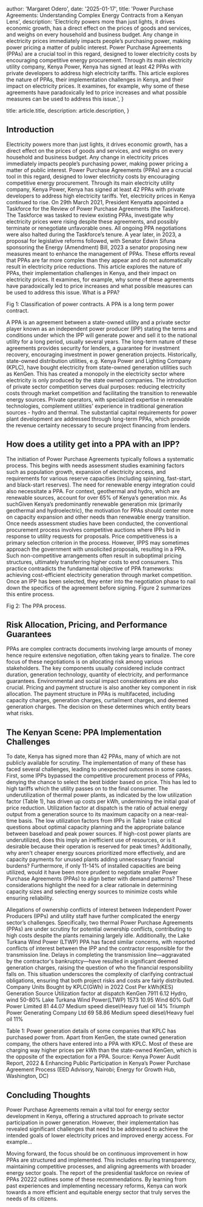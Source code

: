 
  author: 'Margaret Odero',
  date: '2025-01-17',
  title: 'Power Purchase Agreements: Understanding Complex Energy Contracts from a Kenyan Lens',
  description:
    'Electricity powers more than just lights, it drives economic growth, has a direct effect on the prices of goods and services, and weighs on every household and business budget. Any change in electricity prices immediately impacts people’s purchasing power, making power pricing a matter of public interest. Power Purchase Agreements (PPAs) are a crucial tool in this regard, designed to lower electricity costs by encouraging competitive energy procurement. Through its main electricity utility company, Kenya Power, Kenya has signed at least 42 PPAs with private developers to address high electricity tariffs. This article explores the nature of PPAs, their implementation challenges in Kenya, and their impact on electricity prices. It examines, for example, why some of these agreements have paradoxically led to price increases and what possible measures can be used to address this issue.',
}

  title: article.title,
  description: article.description,
}




## Introduction
Electricity powers more than just lights, it drives economic growth, has a direct effect on the prices of goods and services, and weighs on every household and business budget. Any change in electricity prices immediately impacts people’s purchasing power, making power pricing a matter of public interest.
Power Purchase Agreements (PPAs) are a crucial tool in this regard, designed to lower electricity costs by encouraging competitive energy procurement. Through its main electricity utility company, Kenya Power, Kenya has signed at least 42 PPAs with private developers to address high electricity tariffs. Yet, electricity prices in Kenya continued to rise. On 29th March 2021, President Kenyatta appointed a Taskforce for the Review of Power Purchase Agreements (the Taskforce). The Taskforce was tasked to review existing PPAs,  investigate why electricity prices were rising despite these agreements, and possibly terminate or renegotiate unfavorable ones.  All ongoing PPA negotiations were also halted during the Taskforce’s tenure. A year later, in 2023, a proposal for legislative reforms followed, with Senator Edwin Sifuna sponsoring the Energy (Amendment) Bill, 2023 a senator proposing new measures meant to enhance the management of PPAs. These efforts reveal that PPAs are far more complex than they appear and do not automatically result in electricity price reductions.
This article explores the nature of PPAs, their implementation challenges in Kenya, and their impact on electricity prices. It examines, for example, why some of these agreements have paradoxically led to price increases and what possible measures can be used to address this issue.
What is a PPA?

Fig 1: Classification of power contracts. A PPA is a long term power contract.

A PPA is an agreement between a state-owned utility and a private sector player known as an independent power producer (IPP) stating the terms and conditions under which the IPP will generate power and sell it to the national utility for a long period, usually several years. The long-term nature of these agreements provides security for lenders, a guarantee for investment recovery, encouraging investment in power generation projects.
Historically, state-owned distribution utilities, e.g. Kenya Power and Lighting Company (KPLC), have bought electricity from state-owned generation utilities such as KenGen. This has created a monopoly in the electricity sector where electricity is only produced by the state owned companies. The introduction of private sector competition serves dual purposes: reducing electricity costs through market competition and facilitating the transition to renewable energy sources. Private operators, with specialized expertise in renewable technologies, complement utilities' experience in traditional generation sources - hydro and thermal. The substantial capital requirements for power plant development are addressed through long-term PPAs, which provide the revenue certainty necessary to secure project financing from lenders.

## How does a utility get into a PPA with an IPP?
The initiation of Power Purchase Agreements typically follows a systematic process. This begins with needs assessment studies examining factors such as population growth, expansion of electricity access, and requirements for various reserve capacities (including spinning, fast-start, and black-start reserves). The need for renewable energy integration could also necessitate a PPA. For context, geothermal and hydro, which are renewable sources, account for over 65% of Kenya’s generation mix.  As suchGiven Kenya’s predominantly renewable generation mix (primarily geothermal and hydroelectric), the motivation for PPAs should center more on capacity expansion and other needs than renewable energy transition.
Once needs assessment studies have been conducted, the conventional procurement process involves competitive auctions where IPPs bid in response to utility requests for proposals. Price competitiveness is a primary selection criterion in the process. However, IPPS may sometimes approach the government with unsolicited proposals, resulting in a PPA. Such non-competitive arrangements often result in suboptimal pricing structures, ultimately transferring higher costs to end consumers. This practice contradicts the fundamental objective of PPA frameworks: achieving cost-efficient electricity generation through market competition.
Once an IPP has been selected, they enter into the negotiation phase to nail down the specifics of the agreement before signing. Figure 2 summarizes this entire process.


Fig 2: The PPA process.

## Risk Allocation, Pricing, and Performance Guarantees
PPAs are complex contracts documents involving large amounts of money hence require extensive negotiation, often taking years to finalize. The core focus of these negotiations is on allocating risk among various stakeholders. The key components usually considered include contract duration, generation technology, quantity of electricity, and performance guarantees. Environmental and social impact considerations are also crucial.
Pricing and payment structure is also another key component in risk allocation. The payment structure in PPAs is multifaceted, including capacity charges, generation charges, curtailment charges, and deemed generation charges. The decision on these determines which entity bears what risks.

## The Kenyan Scene: PPA Implementation Challenges
To date, Kenya has signed more than 42 PPAs, many of which are not publicly available for scrutiny. The implementation of many of these has faced several challenges, leading to unexpected outcomes in some cases.
First, some IPPs bypassed the competitive procurement process of PPAs, denying the chance to select the best bidder based on price. This has led to high tariffs which the utility passes on to the final consumer.
The underutilization of thermal power plants, as indicated by the low utilization factor (Table 1), has driven up costs per kWh, undermining the initial goal of price reduction. Utilization factor at dispatch is the ratio of actual energy output from a generation source to its maximum capacity on a near-real-time basis. The low utilization factors from IPPs in Table 1 raise critical questions about optimal capacity planning and the appropriate balance between baseload and peak power sources. If high-cost power plants are underutilized, does this imply an inefficient use of resources, or is it desirable because their operation is reserved for peak times? Additionally, why aren't cheaper energy sources prioritized more effectively, and are capacity payments for unused plants adding unnecessary financial burdens? Furthermore, if only 11-14% of installed capacities are being utilized, would it have been more prudent to negotiate smaller Power Purchase Agreements (PPAs) to align better with demand patterns? These considerations highlight the need for a clear rationale in determining capacity sizes and selecting energy sources to minimize costs while ensuring reliability.

Allegations of ownership conflicts of interest between Independent Power Producers (IPPs) and utility staff have further complicated the energy sector’s challenges. Specifically, two thermal Power Purchase Agreements (PPAs) are under scrutiny for potential ownership conflicts, contributing to high costs despite the plants remaining largely idle. Additionally, the Lake Turkana Wind Power (LTWP) PPA has faced similar concerns, with reported conflicts of interest between the IPP and the contractor responsible for the transmission line. Delays in completing the transmission line—aggravated by the contractor's bankruptcy—have resulted in significant deemed generation charges, raising the question of who the financial responsibility falls on. This situation underscores the complexity of clarifying contractual obligations, ensuring that both project risks and costs are fairly distributed.
Company
Units Bought by KPLC(GWh) in 2022
Cost Per kWh(KES)
Generation Source
Utilization factor at dispatch
KenGen
7911
6.12
Hydro, wind
50-80%
Lake Turkana Wind Power(LTWP)
1573
10.95
Wind
60%
Gulf Power Limited
81
44.07
Medium speed diesel/Heavy fuel oil
14%
Triumph Power Generating Company Ltd
69
58.86
Medium speed diesel/Heavy fuel oil
11%

Table 1: Power generation details of some companies that KPLC has purchased power from. Apart from KenGen, the state owned generation company, the others have entered into a PPA with KPLC. Most of these are charging way higher prices per kWh than the state-owned KenGen, which is the opposite of the expectation for a PPA.
Source: Kenya Power Audit Report, 2022 &
Enhancing Public Participation in Kenya’s Power Purchase Agreement Process
(EED Advisory, Nairobi; Energy for Growth Hub, Washington, DC)

## Concluding Thoughts
Power Purchase Agreements remain a vital tool for energy sector development in Kenya, offering a structured approach to private sector participation in power generation. However, their implementation has revealed significant challenges that need to be addressed to achieve the intended goals of lower electricity prices and improved energy access. For example…

Moving forward, the focus should be on continuous improvement in how PPAs are structured and implemented. This includes ensuring transparency, maintaining competitive processes, and aligning agreements with broader energy sector goals. The report of the presidential taskforce on review of PPAs 20222 outlines some of these recommendations. By learning from past experiences and implementing necessary reforms, Kenya can work towards a more efficient and equitable energy sector that truly serves the needs of its citizens.
